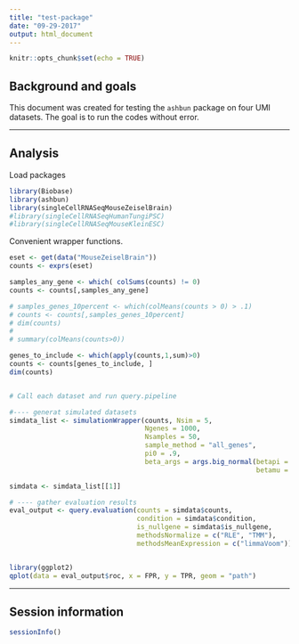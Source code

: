 ```yaml
---
title: "test-package"
date: "09-29-2017"
output: html_document
---
```


```r
knitr::opts_chunk$set(echo = TRUE)
```

## Background and goals

This document was created for testing the `ashbun` package on four UMI datasets. The goal is to run the codes without error.


---

## Analysis

Load packages

```r
library(Biobase)
library(ashbun)
library(singleCellRNASeqMouseZeiselBrain)
#library(singleCellRNASeqHumanTungiPSC)
#library(singleCellRNASeqMouseKleinESC)
```

Convenient wrapper functions.

```r
eset <- get(data("MouseZeiselBrain"))
counts <- exprs(eset)

samples_any_gene <- which( colSums(counts) != 0)
counts <- counts[,samples_any_gene]

# samples_genes_10percent <- which(colMeans(counts > 0) > .1)
# counts <- counts[,samples_genes_10percent]
# dim(counts)
# 
# summary(colMeans(counts>0))

genes_to_include <- which(apply(counts,1,sum)>0)
counts <- counts[genes_to_include, ]
dim(counts)


# Call each dataset and run query.pipeline

#---- generat simulated datasets
simdata_list <- simulationWrapper(counts, Nsim = 5,
                                  Ngenes = 1000,
                                  Nsamples = 50,
                                  sample_method = "all_genes",
                                  pi0 = .9,
                                  beta_args = args.big_normal(betapi = 1,
                                                              betamu = 0, betasd = .8))

simdata <- simdata_list[[1]]

# ---- gather evaluation results
eval_output <- query.evaluation(counts = simdata$counts,
                                condition = simdata$condition,
                                is_nullgene = simdata$is_nullgene,
                                methodsNormalize = c("RLE", "TMM"),
                                methodsMeanExpression = c("limmaVoom"))


library(ggplot2)
qplot(data = eval_output$roc, x = FPR, y = TPR, geom = "path")
```




---

## Session information

```r
sessionInfo()
```

